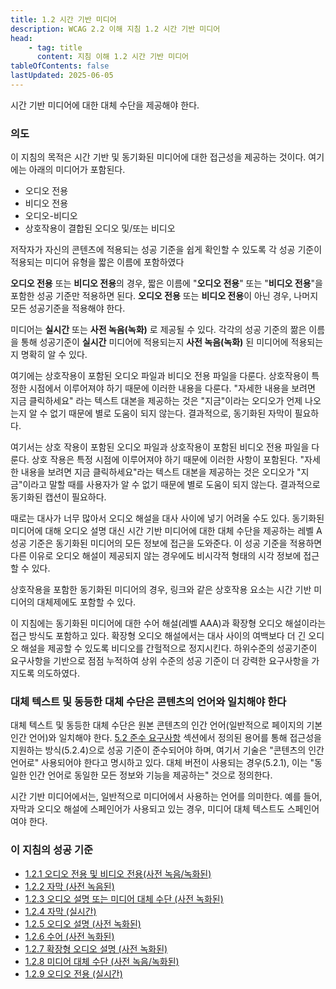 ```yaml
---
title: 1.2 시간 기반 미디어
description: WCAG 2.2 이해 지침 1.2 시간 기반 미디어
head:
    - tag: title
      content: 지침 이해 1.2 시간 기반 미디어
tableOfContents: false
lastUpdated: 2025-06-05
---
```



<Card title="지침">
시간 기반 미디어에 대한 대체 수단을 제공해야 한다.
</Card>

### 의도

이 지침의 목적은 시간 기반 및 동기화된 미디어에 대한 접근성을 제공하는 것이다. 여기에는 아래의 미디어가 포함된다.

*   오디오 전용
*   비디오 전용
*   오디오-비디오
*   상호작용이 결합된 오디오 및/또는 비디오

저작자가 자신의 콘텐츠에 적용되는 성공 기준을 쉽게 확인할 수 있도록 각 성공 기준이 적용되는 미디어 유형을 짧은 이름에 포함하였다

**오디오 전용** 또는 **비디오 전용**의 경우, 짧은 이름에 "**오디오 전용**" 또는 "**비디오 전용**"을 포함한 성공 기준만 적용하면 된다. **오디오 전용** 또는 **비디오 전용**이 아닌 경우, 나머지 모든 성공기준을 적용해야 한다.

미디어는 **실시간** 또는 **사전 녹음(녹화)** 로 제공될 수 있다. 각각의 성공 기준의 짦은 이름을 통해 성공기준이 **실시간** 미디어에 적용되는지 **사전 녹음(녹화)** 된 미디어에 적용되는지 명확히 알 수 있다.

여기에는 상호작용이 포함된 오디오 파일과 비디오 전용 파일을 다룬다. 상호작용이 특정한 시점에서 이루어져야 하기 때문에 이러한 내용을 다룬다. "자세한 내용을 보려면 지금 클릭하세요" 라는 텍스트 대본을 제공하는 것은 "지금"이라는 오디오가 언제 나오는지 알 수 없기 때문에 별로 도움이 되지 않는다. 결과적으로, 동기화된 자막이 필요하다.

여기서는 상호 작용이 포함된 오디오 파일과 상호작용이 포함된 비디오 전용 파일을 다룬다. 상호 작용은 특정 시점에 이루어져야 하기 때문에 이러한 사항이 포함된다. "자세한 내용을 보려면 지금 클릭하세요"라는 텍스트 대본을 제공하는 것은 오디오가 "지금"이라고 말할 때를 사용자가 알 수 없기 때문에 별로 도움이 되지 않는다. 결과적으로 동기화된 캡션이 필요하다.

때로는 대사가 너무 많아서 오디오 해설을 대사 사이에 넣기 어려울 수도 있다. 동기화된 미디어에 대해 오디오 설명 대신 시간 기반 미디어에 대한 대체 수단을 제공하는 레벨 A 성공 기준은 동기화된 미디어의 모든 정보에 접근을 도와준다. 이 성공 기준을 적용하면 다른 이유로 오디오 해설이 제공되지 않는 경우에도 비시각적 형태의 시각 정보에 접근할 수 있다.

상호작용을 포함한 동기화된 미디어의 경우, 링크와 같은 상호작용 요소는 시간 기반 미디어의 대체제에도 포함할 수 있다.

이 지침에는 동기화된 미디어에 대한 수어 해설(레벨 AAA)과 확장형 오디오 해설이라는 접근 방식도 포함하고 있다. 확장형 오디오 해설에서는 대사 사이의 여백보다 더 긴 오디오 해설을 제공할 수 있도록 비디오를 간헐적으로 정지시킨다. 하위수준의 성공기준이 요구사항을 기반으로 점점 누적하여 상위 수준의 성공 기준이 더 강력한 요구사항을 가지도록 의도하였다.

### 대체 텍스트 및 동등한 대체 수단은 콘텐츠의 언어와 일치해야 한다

대체 텍스트 및 동등한 대체 수단은 원본 콘텐츠의 인간 언어(일반적으로 페이지의 기본 인간 언어)와 일치해야 한다. [5.2 준수 요구사항](/docs/wcag2/#52-%EC%A4%80%EC%88%98-%EC%9A%94%EA%B5%AC%EC%82%AC%ED%95%AD) 섹션에서 정의된 용어를 통해 접근성을 지원하는 방식(5.2.4)으로 성공 기준이 준수되어야 하며, 여기서 기술은 "콘텐츠의 인간 언어로" 사용되어야 한다고 명시하고 있다. 대체 버전이 사용되는 경우(5.2.1), 이는 "동일한 인간 언어로 동일한 모든 정보와 기능을 제공하는" 것으로 정의한다.

시간 기반 미디어에서는, 일반적으로 미디어에서 사용하는 언어를 의미한다. 예를 들어, 자막과 오디오 해설에 스페인어가 사용되고 있는 경우, 미디어 대체 텍스트도 스페인어여야 한다.


### 이 지침의 성공 기준

*   [1.2.1 오디오 전용 및 비디오 전용(사전 녹음/녹화된)](../audio-only-and-video-only-prerecorded)
*   [1.2.2 자막 (사전 녹음된)](../captions-prerecorded)
*   [1.2.3 오디오 설명 또는 미디어 대체 수단 (사전 녹화된)](../audio-description-or-media-alternative-prerecorded)
*   [1.2.4 자막 (실시간)](../captions-live)
*   [1.2.5 오디오 설명 (사전 녹화된)](../audio-description-prerecorded)
*   [1.2.6 수어 (사전 녹화된)](../sign-language-prerecorded)
*   [1.2.7 확장형 오디오 설명 (사전 녹화된)](../extended-audio-description-prerecorded)
*   [1.2.8 미디어 대체 수단 (사전 녹음/녹화된)](../media-alternative-prerecorded)
*   [1.2.9 오디오 전용 (실시간)](../audio-only-live)

